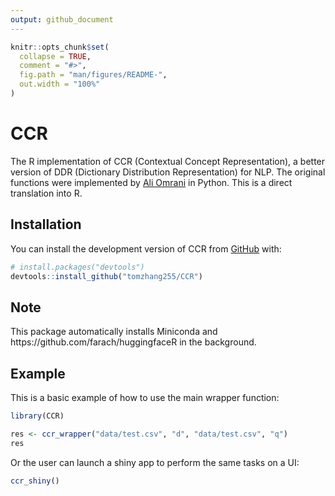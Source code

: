 ```yaml
---
output: github_document
---
```


<!-- README.md is generated from README.Rmd. Please edit that file -->

```r
knitr::opts_chunk$set(
  collapse = TRUE,
  comment = "#>",
  fig.path = "man/figures/README-",
  out.width = "100%"
)
```

# CCR

<!-- badges: start -->
<!-- badges: end -->

The R implementation of CCR (Contextual Concept Representation), a better version of DDR (Dictionary Distribution Representation) for NLP. The original functions were implemented by [Ali Omrani](https://ali-omrani.github.io) in Python. This is a direct translation into R.


## Installation

You can install the development version of CCR from [GitHub](https://github.com/) with:

``` r
# install.packages("devtools")
devtools::install_github("tomzhang255/CCR")
```

## Note

This package automatically installs Miniconda and https://github.com/farach/huggingfaceR in the background.

## Example

This is a basic example of how to use the main wrapper function:

```r
library(CCR)
```

```r
res <- ccr_wrapper("data/test.csv", "d", "data/test.csv", "q")
res
```

Or the user can launch a shiny app to perform the same tasks on a UI:

```r
ccr_shiny()
```
